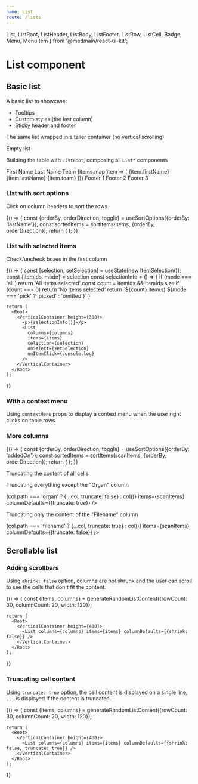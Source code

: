 ```yaml
---
name: List
route: /lists
---
```


  List,
  ListRoot,
  ListHeader,
  ListBody,
  ListFooter,
  ListRow,
  ListCell,
  Badge,
  Menu,
  MenuItem
} from '@medmain/react-ui-kit';


# List component

## Basic list

A basic list to showcase:

- Tooltips
- Custom styles (the last column)
- Sticky header and footer

<Playground>
  <Root>
    <VerticalContainer height={200}>
      <List columns={columns} items={items} onItemClick={console.log} />
    </VerticalContainer>
  </Root>
</Playground>

The same list wrapped in a taller container (no vertical scrolling)

<Playground>
  <Root>
    <VerticalContainer height={400}>
      <List columns={columns} items={items} onItemClick={console.log} />
    </VerticalContainer>
  </Root>
</Playground>

Empty list

<Playground>
  <Root>
    <List columns={columns} items={[]} onItemClick={console.log} />
  </Root>
</Playground>

Building the table with `ListRoot`, composing all `List*` components

<Playground>
  <Root>
    <ListRoot onItemClick={console.log}>
      <ListHeader>
        <ListRow>
          <ListCell>First Name</ListCell>
          <ListCell>Last Name</ListCell>
          <ListCell>Team</ListCell>
        </ListRow>
      </ListHeader>
      <ListBody>
        {items.map(item => (
          <ListRow key={item.id}>
            <ListCell>{item.firstName}</ListCell>
            <ListCell>{item.lastName}</ListCell>
            <ListCell>{item.team}</ListCell>
          </ListRow>
        ))}
      </ListBody>
      <ListFooter>
        <ListRow>
          <ListCell>Footer 1</ListCell>
          <ListCell>Footer 2</ListCell>
          <ListCell>Footer 3</ListCell>
        </ListRow>
      </ListFooter>
    </ListRoot>
  </Root>
</Playground>

### List with sort options

Click on column headers to sort the rows.

<Playground>
  {() => {
    const {orderBy, orderDirection, toggle} = useSortOptions({orderBy: 'lastName'});
    const sortedItems = sortItems(items, {orderBy, orderDirection});
    return (
      <Root>
        <List
          columns={columns}
          items={sortedItems}
          orderBy={orderBy}
          orderDirection={orderDirection}
          onHeaderClick={toggle}
        />
      </Root>
    );
  }}
</Playground>

### List with selected items

Check/uncheck boxes in the first column

<Playground>
  {() => {
    const [selection, setSelection] = useState(new ItemSelection());
    const {itemIds, mode} = selection
    const selectionInfo = () => {
      if (mode === 'all') return 'All items selected'
      const count = itemIds && itemIds.size
      if (count === 0) return 'No items selected'
      return `${count} item(s) ${mode === 'pick' ? 'picked' : 'omitted'}`
    }

    return (
      <Root>
        <VerticalContainer height={300}>
          <p>{selectionInfo()}</p>
          <List
            columns={columns}
            items={items}
            selection={selection}
            onSelect={setSelection}
            onItemClick={console.log}
          />
        </VerticalContainer>
      </Root>
    );

}}

</Playground>

### With a context menu

Using `contextMenu` props to display a context menu when the user right clicks on table rows.

<Playground>
  <Root>
    <VerticalContainer height={300}>
      <ListWithMenu />
    </VerticalContainer>
  </Root>
</Playground>

### More columns

<Playground>
  {() => {
    const {orderBy, orderDirection, toggle} = useSortOptions({orderBy: 'addedOn'});
    const sortedItems = sortItems(scanItems, {orderBy, orderDirection});
    return (
      <Root>
        <List
          columns={scanColumns}
          items={sortedItems}
          orderBy={orderBy}
          orderDirection={orderDirection}
          onHeaderClick={toggle}
        />
      </Root>
    );
  }}
</Playground>

Truncating the content of all cells

<Playground>
  <Root>
    <List columns={scanColumns} items={scanItems} columnDefaults={{truncate: true}} />
  </Root>
</Playground>

Truncating everything except the "Organ" column

<Playground>
  <Root>
    <List
      columns={scanColumns.map(col => (col.path === 'organ' ? {...col, truncate: false} : col))}
      items={scanItems}
      columnDefaults={{truncate: true}}
    />
  </Root>
</Playground>

Truncating only the content of the "Filename" column

<Playground>
  <Root>
    <List
      columns={scanColumns.map(col => (col.path === 'filename' ? {...col, truncate: true} : col))}
      items={scanItems}
      columnDefaults={{truncate: false}}
    />
  </Root>
</Playground>

## Scrollable list

### Adding scrollbars

Using `shrink: false` option, columns are not shrunk and the user can scroll to see the cells that don't fit the content.

<Playground>
  {() => {
    const {items, columns} = generateRandomListContent({rowCount: 30, columnCount: 20, width: 120});

    return (
      <Root>
        <VerticalContainer height={400}>
          <List columns={columns} items={items} columnDefaults={{shrink: false}} />
        </VerticalContainer>
      </Root>
    );

}}

</Playground>

### Truncating cell content

Using `truncate: true` option, the cell content is displayed on a single line, `...` is displayed if the content is truncated.

<Playground>
  {() => {
    const {items, columns} = generateRandomListContent({rowCount: 30, columnCount: 20, width: 120});

    return (
      <Root>
        <VerticalContainer height={400}>
          <List columns={columns} items={items} columnDefaults={{shrink: false, truncate: true}} />
        </VerticalContainer>
      </Root>
    );

}}

</Playground>
